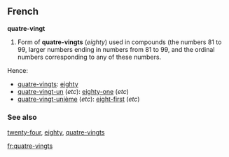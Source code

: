 ==French==
'''quatre-vingt'''

#Form of '''quatre-vingts''' (''eighty'') used in compounds (the numbers 81 to 99, larger numbers ending in numbers from 81 to 99, and the ordinal numbers corresponding to any of these numbers.

Hence:

*[[quatre-vingts]]: [[eighty]]
*[[quatre-vingt-un]] (''etc''): [[eighty-one]] (''etc'')
*[[quatre-vingt-unième]] (''etc''): [[eight-first]] (''etc'')

===See also===

[[twenty-four]], [[eighty]], [[quatre-vingts]]

[[fr:quatre-vingts]]